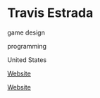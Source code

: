 # Travis Estrada

<Skills>

game design

programming

</Skills>

<Location>

United States

</Location>

<Personal>

[Website](https://www.linkedin.com/pub/travis-estrada/4/b45/b6b)

</Personal>

<Business>

[Website](http://www.gameloft.com/)

</Business>


